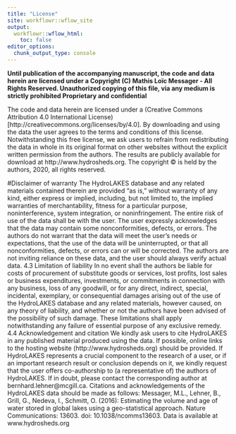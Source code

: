 ```yaml
---
title: "License"
site: workflowr::wflow_site
output:
  workflowr::wflow_html:
    toc: false
editor_options:
  chunk_output_type: console
---
```

**Until publication of the accompanying manuscript, the code and data herein are licensed under a  Copyright (C) Mathis Loïc Messager - All Rights Reserved. Unauthorized copying of this file, via any medium is strictly prohibited Proprietary and confidential**

  The code and data herein are licensed under a (Creative Commons Attribution 4.0 International License)[http://creativecommons.org/licenses/by/4.0]. By downloading and using the data the user agrees to the terms and conditions of this license. 
Notwithstanding this free license, we ask users to refrain from redistributing the data in whole in its original format on other websites without the explicit written permission from the authors. The results are publicly available for download at
http://www.hydrosheds.org. The copyright © is held by the authors, 2020, all
rights reserved.

#Disclaimer of warranty
The HydroLAKES database and any related materials contained therein are provided “as is,”
without warranty of any kind, either express or implied, including, but not limited to, the implied
warranties of merchantability, fitness for a particular purpose, noninterference, system
integration, or noninfringement. The entire risk of use of the data shall be with the user. The user
expressly acknowledges that the data may contain some nonconformities, defects, or errors. The
authors do not warrant that the data will meet the user's needs or expectations, that the use of the
data will be uninterrupted, or that all nonconformities, defects, or errors can or will be corrected.
The authors are not inviting reliance on these data, and the user should always verify actual data.
4.3 Limitation of liability
In no event shall the authors be liable for costs of procurement of substitute goods or services,
lost profits, lost sales or business expenditures, investments, or commitments in connection with
any business, loss of any goodwill, or for any direct, indirect, special, incidental, exemplary, or
consequential damages arising out of the use of the HydroLAKES database and any related
materials, however caused, on any theory of liability, and whether or not the authors have been
advised of the possibility of such damage. These limitations shall apply notwithstanding any
failure of essential purpose of any exclusive remedy.
4.4 Acknowledgement and citation
We kindly ask users to cite HydroLAKES in any published material produced using the data. If
possible, online links to the hosting website (http://www.hydrosheds.org) should be provided.
If HydroLAKES represents a crucial component to the research of a user, or if an important
research result or conclusion depends on it, we kindly request that the user offers co-authorship
to (a representative of) the authors of HydroLAKES. If in doubt, please contact the
corresponding author at bernhard.lehner@mcgill.ca.
Citations and acknowledgements of the HydroLAKES data should be made as follows:
Messager, M.L., Lehner, B., Grill, G., Nedeva, I., Schmitt, O. (2016): Estimating the volume and
age of water stored in global lakes using a geo-statistical approach. Nature Communications:
13603. doi: 10.1038/ncomms13603. Data is available at www.hydrosheds.org

